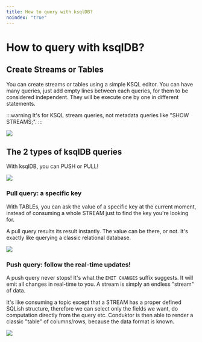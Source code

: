 ```yaml
---
title: How to query with ksqlDB?
noindex: "true"
---
```


# How to query with ksqlDB?

## Create Streams or Tables

You can create streams or tables using a simple KSQL editor. You can have many queries, just add empty lines between each queries, for them to be considered independent. They will be execute one by one in different statements.

:::warning
It's for KSQL stream queries, not metadata queries like "SHOW STREAMS;".
:::

![](../../assets/screenshot-2021-02-02-at-22.44.48.png)

## The 2 types of ksqlDB queries

With ksqlDB, you can PUSH or PULL!

![](../../assets/screenshot-2021-02-02-at-22.49.42.png)

### Pull query: a specific key

With TABLEs, you can ask the value of a specific key at the current moment, instead of consuming a whole STREAM just to find the key you're looking for.

A pull query results its result instantly. The value can be there, or not. It's exactly like querying a classic relational database.

![](../../assets/screenshot-2021-02-02-at-22.57.46.png)

### Push query: follow the real-time updates!

A push query never stops! It's what the `EMIT CHANGES` suffix suggests. It will emit all changes in real-time to you. A stream is simply an endless "stream" of data.

It's like consuming a topic except that a STREAM has a proper defined SQLish structure, therefore we can select only the fields we want, do computation directly from the query etc. Conduktor is then able to render a classic "table" of columns/rows, because the data format is known.

![](../../assets/screenshot-2021-02-02-at-22.57.58.png)
